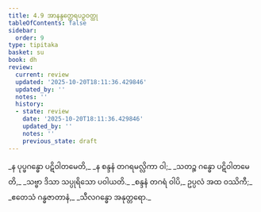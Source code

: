 ```yaml
---
title: 4.9 အာနန္ဒတ္ထေရပဉှဝတ္ထု
tableOfContents: false
sidebar:
  order: 9
type: tipitaka
basket: su
book: dh
review:
  current: review
  updated: '2025-10-20T18:11:36.429846'
  updated_by: ''
  notes: ''
  history:
  - state: review
    date: '2025-10-20T18:11:36.429846'
    updated_by: ''
    notes: ''
    previous_state: draft
---
```



<DynamicBreadcrumb />


<ReviewStatus review={frontmatter.review} showDetails={true} />

<HypothesisAnnotation frontmatter={frontmatter} />

<Division number="54" book="dh" e="ch" v="18" p="21">

<Paragraph number="58" type="verses" book="dh">
_န ပုပ္ဖဂန္ဓော ပဋိဝါတမေတိ,_  
_န စန္ဒနံ တဂရမလ္လိကာ ဝါ;_  
_သတဉ္စ ဂန္ဓော ပဋိဝါတမေတိ,_  
_သဗ္ဗာ ဒိသာ သပ္ပုရိသော ပဝါယတိ._  

</Paragraph>

</Division>
<Division number="55" book="dh" e="ch" v="18" p="21">

<Paragraph number="59" type="verses" book="dh">
_စန္ဒနံ တဂရံ ဝါပိ,_  
ဥပ္ပလံ အထ ဝဿိကီ;_  
_ဧတေသံ ဂန္ဓဇာတာနံ,_  
_သီလဂန္ဓော အနုတ္တရော._
</Paragraph>
</Division>